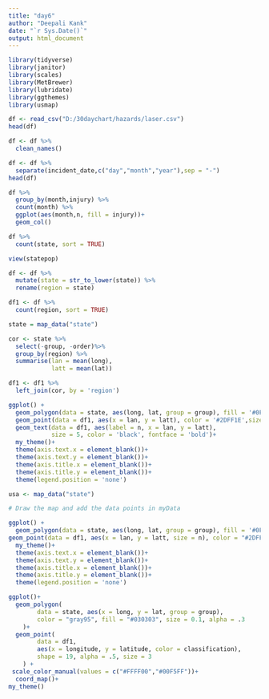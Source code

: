 ---
title: "day6"
author: "Deepali Kank"
date: "`r Sys.Date()`"
output: html_document
---

```{r, warning=FALSE, message=FALSE}
library(tidyverse)
library(janitor)
library(scales)
library(MetBrewer)
library(lubridate)
library(ggthemes)
library(usmap)
```

```{r}
df <- read_csv("D:/30daychart/hazards/laser.csv")
head(df)
```
```{r}
df <- df %>% 
  clean_names()
```


```{r}
df <- df %>% 
  separate(incident_date,c("day","month","year"),sep = "-")
head(df)
```
```{r}
df %>% 
  group_by(month,injury) %>% 
  count(month) %>% 
  ggplot(aes(month,n, fill = injury))+
  geom_col()
```


```{r}
df %>% 
  count(state, sort = TRUE)
```


```{r}
view(statepop)
```


```{r}
df <- df %>%
  mutate(state = str_to_lower(state)) %>% 
  rename(region = state)
```

```{r}
df1 <- df %>% 
  count(region, sort = TRUE)
```


```{r}
state = map_data("state")
```

```{r}
cor <- state %>%
  select(-group, -order)%>%
  group_by(region) %>%
  summarise(lan = mean(long),
            latt = mean(lat))
```

```{r}
df1 <- df1 %>% 
  left_join(cor, by = 'region')
```



```{r, fig.width=20,fig.height=14}
ggplot() +
  geom_polygon(data = state, aes(long, lat, group = group), fill = '#0F0F0F', color = '#F5F5F5') +
  geom_point(data = df1, aes(x = lan, y = latt), color = '#2DFF1E',size = 20) +
  geom_text(data = df1, aes(label = n, x = lan, y = latt), 
            size = 5, color = 'black', fontface = 'bold')+
  my_theme()+
  theme(axis.text.x = element_blank())+
  theme(axis.text.y = element_blank())+
  theme(axis.title.x = element_blank())+
  theme(axis.title.y = element_blank())+
  theme(legend.position = 'none')
```

```{r,r, fig.width=20,fig.height=14}
usa <- map_data("state")

# Draw the map and add the data points in myData

ggplot() +
  geom_polygon(data = state, aes(long, lat, group = group), fill = '#0F0F0F', color = '#F5F5F5')+
geom_point(data = df1, aes(x = lan, y = latt, size = n), color = "#2DFF1E") +
  my_theme()+
  theme(axis.text.x = element_blank())+
  theme(axis.text.y = element_blank())+
  theme(axis.title.x = element_blank())+
  theme(axis.title.y = element_blank())+
  theme(legend.position = 'none')
```
```{r}
ggplot()+
  geom_polygon(
        data = state, aes(x = long, y = lat, group = group), 
        color = "gray95", fill = "#030303", size = 0.1, alpha = .3
    )+
  geom_point(
        data = df1, 
        aes(x = longitude, y = latitude, color = classification),
        shape = 19, alpha = .5, size = 3
    ) +
 scale_color_manual(values = c("#FFFF00","#00F5FF"))+
  coord_map()+
my_theme()
```

